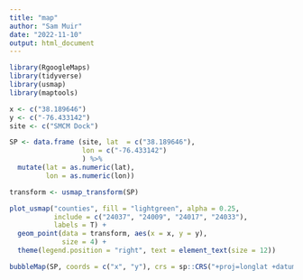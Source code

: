 ```yaml
---
title: "map"
author: "Sam Muir"
date: "2022-11-10"
output: html_document
---
```


```r
library(RgoogleMaps)
library(tidyverse)
library(usmap)
library(maptools)

```

```r
x <- c("38.189646")
y <- c("-76.433142")
site <- c("SMCM Dock")

SP <- data.frame (site, lat  = c("38.189646"),
                  lon = c("-76.433142")
                  ) %>%
  mutate(lat = as.numeric(lat),
         lon = as.numeric(lon))

transform <- usmap_transform(SP)
```

```r
plot_usmap("counties", fill = "lightgreen", alpha = 0.25,
           include = c("24037", "24009", "24017", "24033"),
           labels = T) +
  geom_point(data = transform, aes(x = x, y = y),
             size = 4) +
  theme(legend.position = "right", text = element_text(size = 12))
```


```r
bubbleMap(SP, coords = c("x", "y"), crs = sp::CRS("+proj=longlat +datum=WGS84"))
```

